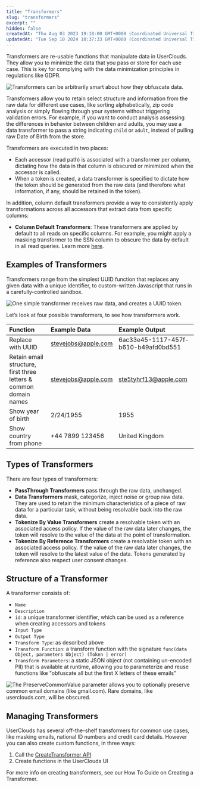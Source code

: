 ```yaml
---
title: "Transformers"
slug: "transformers"
excerpt: ""
hidden: false
createdAt: "Thu Aug 03 2023 19:18:00 GMT+0000 (Coordinated Universal Time)"
updatedAt: "Tue Sep 10 2024 18:37:33 GMT+0000 (Coordinated Universal Time)"
---
```


Transformers are re-usable functions that manipulate data in UserClouds. They allow you to minimize the data that you pass or store for each use case. This is key for complying with the data minimization principles in regulations like GDPR.

![Transformers can be arbitrarily smart about how they obfuscate data.](/assets/images/user-data.webp)

Transformers allow you to retain select structure and information from the raw data for different use cases, like sorting alphabetically, zip code analysis or simply flowing through your systems without triggering validation errors. For example, if you want to conduct analysis assessing the differences in behavior between children and adults, you may use a data transformer to pass a string indicating `child` or `adult`, instead of pulling raw Date of Birth from the store.

Transformers are executed in two places:

- Each <Glossary>accessor</Glossary> (read path) is associated with a transformer per column, dictating how the data in that column is obscured or minimized when the accessor is called.
- When a <Glossary>token</Glossary> is created, a data transformer is specified to dictate how the token should be generated from the raw data (and therefore what information, if any, should be retained in the token).

In addition, column default transformers provide a way to consistently apply transformations across all accessors that extract data from specific columns:

- **Column Default Transformers**: These transformers are applied by default to all reads on specific columns. For example, you might apply a masking transformer to the SSN column to obscure the data by default in all read queries. Learn more [here](/docs/protect-a-column-with-defaults).

## Examples of Transformers

Transformers range from the simplest UUID function that replaces any given data with a unique identifier, to custom-written Javascript that runs in a carefully-controlled sandbox.

![One simple transformer receives raw data, and creates a UUID token.](/assets/images/uuid-input.webp)

Let’s look at four possible transformers, to see how transformers work.

| Function                                                          | Example Data                                      | Example Output                                        |
| :---------------------------------------------------------------- | :------------------------------------------------ | :---------------------------------------------------- |
| Replace with UUID                                                 | [stevejobs@apple.com](mailto:stevejobs@apple.com) | 6ac33e45-1117-457f-b610-b49afd0bd551                  |
| Retain email structure, first three letters & common domain names | [stevejobs@apple.com](mailto:stevejobs@apple.com) | [ste5tyhrf13@apple.com](mailto:ste5tyhrf13@apple.com) |
| Show year of birth                                                | 2/24/1955                                         | 1955                                                  |
| Show country from phone                                           | \+44 7899 123456                                  | United Kingdom                                        |

## Types of Transformers

There are four types of transformers:

- **PassThrough Transformers** pass through the raw data, unchanged.
- **Data Transformers** mask, categorize, inject noise or group raw data. They are used to retain the minimum characteristics of a piece of raw data for a particular task, without being resolvable back into the raw data.
- **Tokenize By Value Transformers** create a resolvable token with an associated access policy. If the value of the raw data later changes, the token will resolve to the value of the data at the point of transformation.
- **Tokenize By Reference Transformers** create a resolvable token with an associated access policy. If the value of the raw data later changes, the token will resolve to the latest value of the data. Tokens generated by reference also respect user consent changes.

## Structure of a Transformer

A transformer consists of:

- `Name`
- `Description`
- `id`: a unique transformer identifier, which can be used as a reference when creating accessors and tokens
- `Input Type`
- `Output Type`
- `Transform Type`: as described above
- `Transform Function`: a transform function with the signature `func(data Object, parameters Object) (Token | error)`
- `Transform Parameters`: a static JSON object (not containing un-encoded PII) that is available at runtime, allowing you to parameterize and reuse functions like "obfuscate all but the first X letters of these emails"

![The PreserveCommonValue parameter allows you to optionally preserve common email domains (like gmail.com). Rare domains, like userclouds.com, will be obscured.](/assets/images/parameters.webp)

## Managing Transformers

UserClouds has several off-the-shelf transformers for common use cases, like masking emails, national ID numbers and credit card details. However you can also create custom functions, in three ways:

1. Call the [CreateTransformer API](/docs/reference/tokenizer/policies/transformation/post)
2. Create functions in the UserClouds UI

For more info on creating transformers, see our How To Guide on Creating a Transformer.
